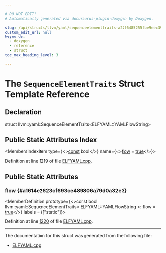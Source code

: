 ```yaml
---

# DO NOT EDIT!
# Automatically generated via docusaurus-plugin-doxygen by Doxygen.

slug: /api/structs/llvm/yaml/sequenceelementtraits-a27f6485255fbe9eec392790c4efb2ee
custom_edit_url: null
keywords:
  - doxygen
  - reference
  - struct
toc_max_heading_level: 3

---
```





# The `SequenceElementTraits` Struct Template Reference

<DoxygenPage pluginConfig={pluginConfig}>



## Declaration

<CodeBlock>struct llvm::yaml::SequenceElementTraits&lt;ELFYAML::YAMLFlowString&gt;</CodeBlock>

## Public Static Attributes Index

<MembersIndex>

<MembersIndexItem
  type={<><a href="/docs/api/files/lib/lib/target/lib/target/aarch64/aarch64promoteconstant-cpp/#a90f8350fecae261c25be85d38b451bff">const</a> bool</>}
  name={<><a href="#a1614e2623cf693ce489806a79d0a32e3">flow</a> = <a href="/docs/api/files/lib/lib/analysis/basicaliasanalysis-cpp/#af6d5cafbdfc5313e65d990120021a3ec">true</a></>}>
</MembersIndexItem>

</MembersIndex>


Definition at line 1219 of file <a href="/docs/api/files/lib/lib/objectyaml/elfyaml-cpp">ELFYAML.cpp</a>.

<SectionDefinition>

## Public Static Attributes

### flow {#a1614e2623cf693ce489806a79d0a32e3}

<MemberDefinition
  prototype={<>const bool llvm::yaml::SequenceElementTraits&lt; ELFYAML::YAMLFlowString &gt;::flow = <a href="/docs/api/files/lib/lib/analysis/basicaliasanalysis-cpp/#af6d5cafbdfc5313e65d990120021a3ec">true</a></>}
  labels = {["static"]}>

Definition at line <a href="/docs/api/files/lib/lib/objectyaml/elfyaml-cpp/#l01220">1220</a> of file <a href="/docs/api/files/lib/lib/objectyaml/elfyaml-cpp">ELFYAML.cpp</a>.
</MemberDefinition>

</SectionDefinition>

<hr/>

The documentation for this struct was generated from the following file:

<ul>
<li><a href="/docs/api/files/lib/lib/objectyaml/elfyaml-cpp">ELFYAML.cpp</a></li>
</ul>

</DoxygenPage>
